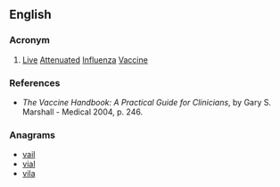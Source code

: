 {{also|laiv}}
==English==

===Acronym===
{{head|en|acronym}}

# {{context|medical|lang=en}} [[live|Live]] [[attenuated|Attenuated]] [[influenza|Influenza]] [[vaccine|Vaccine]]

===References===
* ''The Vaccine Handbook: A Practical Guide for Clinicians'', by Gary S. Marshall - Medical 2004, p. 246.

===Anagrams===
* [[vail#English|vail]]
* [[vial#English|vial]]
* [[vila#English|vila]]
